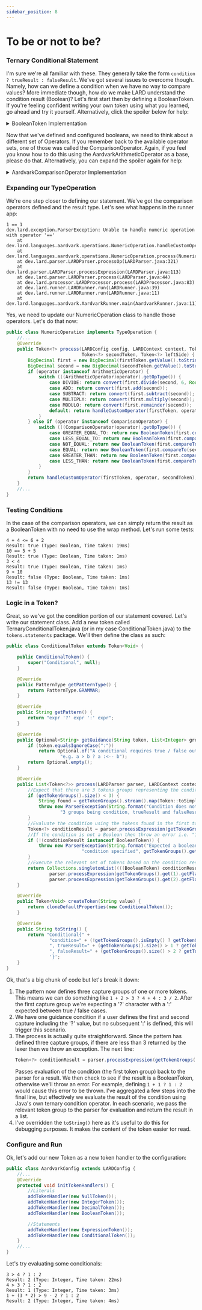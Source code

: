 ---
sidebar_position: 8
---
# To be or not to be?
### Ternary Conditional Statement
I'm sure we're all familiar with these. They generally take the form ``condition ? trueResult : falseResult``.
We've got several issues to overcome though. Namely, how can we define a condition when we have no way to compare
values? More immediate though, how do we make LARD understand the condition result (Boolean)? Let's first start then
by defining a BooleanToken. If you're feeling confident writing your own token using what you learned, go ahead and
try it yourself. Alternatively, click the spoiler below for help:

<details>
    <summary>BooleanToken Implementation</summary>

First we define a new token called Boolean token in our ``tokens.literals`` package:
```
[src]
   [main]
       [java]
           [com.aardvark]
               [config]
                   AardvarkConfig.java
               [operations]
                   IntegerOperation.java
               [tokens]
                   [operators]
                       AardvarkArithmeticOperator.java
                   [literals]
                       BooleanToken.java
                       DecimalToken.java
                       IntegerToken.java
                       NullToken.java
                   [statements]
                       ExpressionToken.java
               Application.java
```
Next, let's define our BooleanToken by extending Token and passing the Boolean generic type:
```java
public class BooleanToken extends Token<Boolean> {

    public BooleanToken() { super("Boolean", false); }

    public BooleanToken(Boolean value) {
        super("Boolean", value);
    }

    @Override
    public PatternType getPatternType() {
        return PatternType.REGEX;
    }

    @Override
    public String getPattern() {
        return "^(true|false)";
    }

    @Override
    public Optional<String> getGuidance(String token, List<Integer> groupsCount) {
        return Optional.empty();
    }

    @Override
    public List<Token<?>> process(LARDParser parser, LARDContext context, LARDConfig config) {
        return Collections.singletonList(this);
    }

    @Override
    public Token<Boolean> createToken(String value) {
        return new BooleanToken(Boolean.parseBoolean(value));
    }
}
```
Finally, let's add it to the configuration:

```java
public class AardvarkConfig extends LARDConfig {
    //...
    @Override
    protected void initTokenHandlers() {
        //Literals
        addTokenHandler(new NullToken());
        addTokenHandler(new IntegerToken());
        addTokenHandler(new DecimalToken());
        addTokenHandler(new BooleanToken());

        //Statements
        addTokenHandler(new ExpressionToken());
    }
    //...
}
```
Test in the runner:
```
true
Result: true (Type: Boolean, Time taken: 18ms)
false
Result: false (Type: Boolean, Time taken: 1ms)
```
</details>

Now that we've defined and configured booleans, we need to think about a different set of Operators. If you remember
back to the available operator sets, one of those was called the ComparisonOperator. Again, if you feel you know
how to do this using the AardvarkArithmeticOperator as a base, please do that. Alternatively, you can expand the
spoiler again for help:

<details>
    <summary>AardvarkComparisonOperator Implementation</summary>

Add a new class called AardvarkComparisonOperator.java to the ``tokens.operators`` package.
```
[src]
   [main]
       [java]
           [com.aardvark]
               [config]
                   AardvarkConfig.java
               [operations]
                   IntegerOperation.java
               [tokens]
                   [operators]
                       AardvarkArithmeticOperator.java
                       AardvarkComparisonOperator.java
                   [literals]
                       BooleanToken.java
                       DecimalToken.java
                       IntegerToken.java
                       NullToken.java
                   [statements]
                       ExpressionToken.java
               Application.java
```
Open up the new class and extend the ComparisonOperator template class. We'll stick with using the C / Java operators
for this:
```java
public class AardvarkComparisonOperator extends ComparisonOperator {

    public AardvarkComparisonOperator() {
        super(null);
    }

    @Override
    public Token<String> createToken(String value) {
        return new AardvarkComparisonOperator();
    }

    @Override
    public String getPattern() {
        return "^(==|!=|>=|<=|>|<)";
    }

    @Override
    protected void initOperators() {
        addOperator("==", ComparisonOperatorType.EQUAL);
        addOperator("!=", ComparisonOperatorType.NOT_EQUAL);
        addOperator(">=", ComparisonOperatorType.GREATER_EQUAL_TO);
        addOperator("<=", ComparisonOperatorType.LESS_EQUAL_TO);
        addOperator(">", ComparisonOperatorType.GREATER_THAN);
        addOperator("<", ComparisonOperatorType.LESS_THAN);
    }

    @Override
    public String[][] getOperatorOrder() {
        return new String[][] {
                {">=", "<=", ">", "<"},
                {"==", "!="}
        };
    }
}
```
Add the operator class to the configuration:
```java
@Override
public class AardvarkConfig extends LARDConfig {
    //...
    @Override
    protected void initOperators() {
        addOperatorHandler(new AardvarkArithmeticOperator(null));
        addOperatorHandler(new AardvarkComparisonOperator(null));
    }
    //...
}
```
</details>

### Expanding our TypeOperation
We're one step closer to defining our statement. We've got the comparison operators defined and the result type. Let's
see what happens in the runner app:
```
1 == 1
dev.lard.exception.ParserException: Unable to handle numeric operation with operator '=='
	at dev.lard.languages.aardvark.operations.NumericOperation.handleCustomOperator(NumericOperation.java:34)
	at dev.lard.languages.aardvark.operations.NumericOperation.process(NumericOperation.java:53)
	at dev.lard.parser.LARDParser.processOp(LARDParser.java:321)
	at dev.lard.parser.LARDParser.processExpression(LARDParser.java:113)
	at dev.lard.parser.LARDParser.process(LARDParser.java:44)
	at dev.lard.processor.LARDProcessor.process(LARDProcessor.java:83)
	at dev.lard.runner.LARDRunner.run(LARDRunner.java:39)
	at dev.lard.runner.LARDRunner.run(LARDRunner.java:11)
	at dev.lard.languages.aardvark.AardvarkRunner.main(AardvarkRunner.java:11)
```
Yes, we need to update our NumericOperation class to handle those operators. Let's do that now:
```java
public class NumericOperation implements TypeOperation {
    //...
    @Override
    public Token<?> process(LARDConfig config, LARDContext context, Token<?> firstToken, OperatorHandler<?> operator,
                            Token<?> secondToken, Token<?> leftSide) {
        BigDecimal first = new BigDecimal(firstToken.getValue().toString());
        BigDecimal second = new BigDecimal(secondToken.getValue().toString());
        if (operator instanceof ArithmeticOperator) {
            switch (((ArithmeticOperator)operator).getOpType()) {
                case DIVIDE: return convert(first.divide(second, 6, RoundingMode.HALF_UP));
                case ADD: return convert(first.add(second));
                case SUBTRACT: return convert(first.subtract(second));
                case MULTIPLY: return convert(first.multiply(second));
                case MODULO: return convert(first.remainder(second));
                default: return handleCustomOperator(firstToken, operator, secondToken);
            }
        } else if (operator instanceof ComparisonOperator) {
            switch (((ComparisonOperator)operator).getOpType()) {
                case GREATER_EQUAL_TO: return new BooleanToken(first.compareTo(second) >= 0);
                case LESS_EQUAL_TO: return new BooleanToken(first.compareTo(second) <= 0);
                case NOT_EQUAL: return new BooleanToken(first.compareTo(second) != 0);
                case EQUAL: return new BooleanToken(first.compareTo(second) == 0);
                case GREATER_THAN: return new BooleanToken(first.compareTo(second) > 0);
                case LESS_THAN: return new BooleanToken(first.compareTo(second) < 0);
            }
        }
        return handleCustomOperator(firstToken, operator, secondToken);
    }
    //...
}
```
### Testing Conditions
In the case of the comparison operators, we can simply return the result as a BooleanToken with no need to use the
wrap method. Let's run some tests:
```
4 + 4 <= 6 + 2
Result: true (Type: Boolean, Time taken: 19ms)
10 == 5 + 5
Result: true (Type: Boolean, Time taken: 1ms)
3 < 4
Result: true (Type: Boolean, Time taken: 1ms)
9 > 10
Result: false (Type: Boolean, Time taken: 1ms)
13 != 13
Result: false (Type: Boolean, Time taken: 1ms)
```
### Logic in a Token?
Great, so we've got the condition portion of our statement covered. Let's write our statement class. Add a new token
called TernaryConditionalToken.java (or in my case ConditionalToken.java) to the ``tokens.statements`` package. We'll
then define the class as such:
```java
public class ConditionalToken extends Token<Void> {

    public ConditionalToken() {
        super("Conditional", null);
    }

    @Override
    public PatternType getPatternType() {
        return PatternType.GRAMMAR;
    }

    @Override
    public String getPattern() {
        return "expr '?' expr ':' expr";
    }

    @Override
    public Optional<String> getGuidance(String token, List<Integer> groupsCount) {
        if (token.equalsIgnoreCase(":"))
            return Optional.of("A conditional requires true / false outcomes to be separated by a ':' " +
                    "e.g. a > b ? a :<-- b");
        return Optional.empty();
    }

    @Override
    public List<Token<?>> process(LARDParser parser, LARDContext context, LARDConfig config) {
        //Expect that there are 3 tokens groups representing the condition and true / false token groups
        if (getTokenGroups().size() < 3) {
            String found = getTokenGroups().stream().map(Token::toSimpleString).collect(Collectors.joining(","));
            throw new ParserException(String.format("Condition does not have required arguments to execute. Expecting " +
                    "3 groups being condition, trueResult and falseResult. Found: [%s]", found));
        }
        //Evaluate the condition using the tokens found in the first token group
        Token<?> conditionResult = parser.processExpression(getTokenGroups().get(0).getTokens(), context);
        //If the condition is not a Boolean then throw an error i.e. "1 + 2 ? 3 : 4"
        if (!(conditionResult instanceof BooleanToken)) {
            throw new ParserException(String.format("Expected a boolean result from condition '%s'. Possible invalid " +
                            "condition specified", getTokenGroups().get(0)));
        }
        //Execute the relevant set of tokens based on the condition result
        return Collections.singletonList((((BooleanToken) conditionResult).getValue()) ?
                parser.processExpression(getTokenGroups().get(1).getFlatTokens(), context) :
                parser.processExpression(getTokenGroups().get(2).getFlatTokens(), context));
    }

    @Override
    public Token<Void> createToken(String value) {
        return cloneDefaultProperties(new ConditionalToken());
    }

    @Override
    public String toString() {
        return "Conditional{" +
                "condition=" + (!getTokenGroups().isEmpty() ? getTokenGroups().get(0) : null) +
                ", trueResult=" + (getTokenGroups().size() > 1 ? getTokenGroups().get(1) : null) +
                ", falseResult=" + (getTokenGroups().size() > 2 ? getTokenGroups().get(2) : null) +
                '}';
    }
}
```
Ok, that's a big chunk of code but let's break it down:
1. The pattern now defines three capture groups of one or more tokens. This means we can do something like
   ``1 + 2 > 3 ? 4 + 4 : 3 / 2``. After the first capture group we're expecting a '?' character with a ':' expected
   between true / false cases.
2. We have one guidance condition if a user defines the first and second capture including the '?' value, but no
   subsequent ':' is defined, this will trigger this scenario.
3. The process is actually quite straightforward. Since the pattern has defined three capture groups, if there are
   less than 3 returned by the lexer then we throw an exception. The next line:
    ```java
    Token<?> conditionResult = parser.processExpression(getTokenGroups().get(0).getTokens(), context);
    ```
   Passes evaluation of the condition (the first token group) back to the parser for a result. We then check to see
   if the result is a BooleanToken, otherwise we'll throw an error. For example, defining ``1 + 1 ? 1 : 2`` would
   cause this error to be thrown. I've aggregated a few steps into the final line, but effectively we evaluate the
   result of the condition using Java's own ternary condition operator. In each scenario, we pass the relevant
   token group to the parser for evaluation and return the result in a list.
4. I've overridden the ``toString()`` here as it's useful to do this for debugging purposes. It makes the content
   of the token easier tor read.

### Configure and Run
Ok, let's add our new Token as a new token handler to the configuration:
```java
public class AardvarkConfig extends LARDConfig {
    //...
    @Override
    protected void initTokenHandlers() {
        //Literals
        addTokenHandler(new NullToken());
        addTokenHandler(new IntegerToken());
        addTokenHandler(new DecimalToken());
        addTokenHandler(new BooleanToken());

        //Statements
        addTokenHandler(new ExpressionToken());
        addTokenHandler(new ConditionalToken());
    }
    //...
}
```
Let's try evaluating some conditionals:
```
3 > 4 ? 1 : 2
Result: 2 (Type: Integer, Time taken: 22ms)
4 > 3 ? 1 : 2
Result: 1 (Type: Integer, Time taken: 3ms)
1 + (3 * 2) > 9 - 2 ? 1 : 2
Result: 2 (Type: Integer, Time taken: 4ms)
```